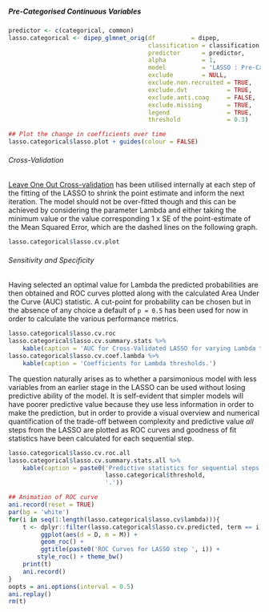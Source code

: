 ##### Pre-Categorised Continuous Variables

```r
predictor <- c(categorical, common)
lasso.categorical <- dipep_glmnet_orig(df          = dipep,
                                       classification = classification,
                                       predictor      = predictor,
                                       alpha          = 1,
                                       model          = 'LASSO : Pre-Categorised Variables',
                                       exclude        = NULL,
                                       exclude.non.recruited = TRUE,
                                       exclude.dvt           = TRUE,
                                       exclude.anti.coag     = FALSE,
                                       exclude.missing       = TRUE,
                                       legend                = TRUE,
                                       threshold             = 0.3)

```



```r
## Plot the change in coefficients over time
lasso.categorical$lasso.plot + guides(colour = FALSE)

```

###### Cross-Validation

[Leave One Out Cross-validation](https://en.wikipedia.org/wiki/Cross-validation_(statistics)#Leave-one-out_cross-validation) has been utilised internally at each step of the fitting of the LASSO to shrink the point estimate and inform the next iteration.  The model should not be over-fitted though and this can be achieved by considering the parameter Lambda and either taking the minimum value or the value corresponding 1 x SE of the point-estimate of the Mean Squared Error, which are the dashed lines on the following graph.

<!--- Partial explanation at http://stats.stackexchange.com/questions/77546/how-to-interpret-glmnet --->

```r
lasso.categorical$lasso.cv.plot

```

###### Sensitivity and Specificity

Having selected an optimal value for Lambda the predicted probabilities are then obtained and ROC curves plotted along with the calculated Area Under the Curve (AUC) statistic.  A cut-point for probability can be chosen but in the absence of any choice a default of `p = 0.5` has been used for now in order to calculate the various performance metrics.

```r
lasso.categorical$lasso.cv.roc
lasso.categorical$lasso.cv.summary.stats %>%
    kable(caption = 'AUC for Cross-Validated LASSO for varying Lambda thresholds.')
lasso.categorical$lasso.cv.coef.lambda %>%
    kable(caption = 'Coefficients for Lambda thresholds.')

```

The question naturally arises as to whether a parsimonious model with less variables from an earlier stage in the LASSO can be used without losing predictive ability of the model.  It is self-evident that simpler models will have poorer predictive value because they use less information in order to make the prediction, but in order to provide a visual overview and numerical quantification of the trade-off between complexity and predictive value *all* steps from the LASSO are plotted as ROC curves and goodness of fit statistics have been calculated for each sequential step.


```r
lasso.categorical$lasso.cv.roc.all
lasso.categorical$lasso.cv.summary.stats.all %>%
    kable(caption = paste0('Predictive statistics for sequential steps of LASSO using a cut-point of p = ',
                           lasso.categorical$threshold,
                           '.'))

```

```r
## Animation of ROC curve
ani.record(reset = TRUE)
par(bg = 'white')
for(i in seq(1:length(lasso.categorical$lasso.cv$lambda))){
    t <- dplyr::filter(lasso.categorical$lasso.cv.predicted, term == i) %>%
         ggplot(aes(d = D, m = M)) +
         geom_roc() +
         ggtitle(paste0('ROC Curves for LASSO step ', i)) +
        style_roc() + theme_bw()
    print(t)
    ani.record()
}
oopts = ani.options(interval = 0.5)
ani.replay()
rm(t)

```
